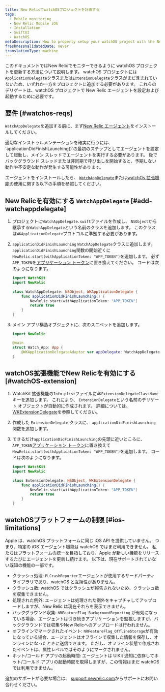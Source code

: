 ```yaml
---
title: New RelicでwatchOSプロジェクトを計画する
tags:
  - Mobile monitoring
  - New Relic Mobile iOS
  - Installation
  - SwiftUI
  - WatchOS
metaDescription: How to properly setup your watchOS project with the New Relic agent.
freshnessValidatedDate: never
translationType: machine
---
```


このドキュメントではNew Relicでモニターできるように watchOS プロジェクトを更新する方法について説明します。 watchOS プロジェクトには`ApplicationDelegate`クラスまたは`ExtensionDelegate`クラスがまだ含まれていないため、いずれか一方をプロジェクトに追加する必要があります。 これらのデリゲートは、watchOS プロジェクトで New Relic エージェントを設定および起動するために必要です。

## 要件 [#watchos-reqs]

`WatchAppDelegate`を追加する前に、まず[New Relic エージェント](/docs/mobile-monitoring/new-relic-mobile-ios/installation/spm-installation)をインストールしてください。

<Callout variant="important">
  適切なインストゥルメンテーションを確実に行うには、 `applicationDidFinishLaunching()`の最初のステップとしてエージェントを設定して起動し、メイン スレッドでエージェントを実行する必要があります。 後でバックグラウンド スレッドまたは非同期で呼び出しを開始すると、予期しない動作や不安定な動作が発生する可能性があります。
</Callout>

エージェントをインストールしたら、 [`WatchAppDelegate`](#add-watchappdelegate)または[watchOs 拡張機能](#watchOS-extension)の使用に関する以下の手順を参照してください。

## New Relicを有効にする `WatchAppDelegate` [#add-watchappdelegate]

1. プロジェクトに`WatchAppDelegate.swift`ファイルを作成し、 `NSObject`から継承する`WatchAppDelegate`という名前のクラスを追加します。 このクラスは`WKApplicationDelegate`プロトコルに準拠する必要があります。

2. `applicationDidFinishLaunching` `WatchAppDelegate`クラスに追加します。 `applicationDidFinishLaunching`関数の開始近くに`NewRelic.start(withApplicationToken: "APP_TOKEN")`を追加します。 必ず`APP_TOKEN`を[アプリケーション トークン](/docs/mobile-apps/viewing-your-application-token)に置き換えてください。 コードは次のようになります。

   ```swift
   import WatchKit
   import NewRelic
       
   class WatchAppDelegate: NSObject, WKApplicationDelegate {
       func applicationDidFinishLaunching() {
           NewRelic.start(withApplicationToken: "APP_TOKEN")
           return true
       }
   }
   ```

3. メイン アプリ構造オブジェクトに、次のスニペットを追加します。

   ```swift
   import NewRelic

   @main
   struct Watch_App: App {
       @WKApplicationDelegateAdaptor var appDelegate: WatchAppDelegate
   }
   ```

## watchOS拡張機能でNew Relicを有効にする [#watchOS-extension]

1. WatchKit 拡張機能の`Info.plist`ファイルに`WKExtensionDelegateClassName`キーを追加します。 これにより、 `ExtensionDelegate`という名前のデリゲート オブジェクトが自動的に作成されます。 詳細については、 [WKExtensionDelegate](https://developer.apple.com/documentation/watchkit/wkextensiondelegate)を参照してください。

2. 作成した `ExtensionDelegate` クラスに、 `applicationDidFinishLaunching` 関数を追加します。

3. できるだけ`applicationDidFinishLaunching`の先頭に近いところに、 `APP_TOKEN`[アプリケーション トークン](/docs/mobile-apps/viewing-your-application-token)に置き換えて`NewRelic.start(withApplicationToken: "APP_TOKEN")`を追加します。 コードは次のようになります。

   ```swift
   import WatckKit
   import NewRelic
       
   class ExtensionDelegate: NSObject, WKExtensionDelegate {
       func applicationDidFinishLaunching() {
           NewRelic.start(withApplicationToken: "APP_TOKEN")
           return true
       }
   }
   ```

## watchOSプラットフォームの制限 [#ios-limitations]

Apple は、watchOS プラットフォームに同じ iOS API を提供していません。 つまり、特定の iOS エージェント機能は watchOS ではまだ利用できません。 私たちはプラットフォームの統一を目指しており、Apple が新しい機能をリリースするたびにエージェントを更新し続けます。 以下は、現在サポートされていない既知の機能の一部です。

* クラッシュ処理: `PLCrashReporter`エージェントが使用するサードパーティ ライブラリであり、watchOS と互換性がありません。
* クラッシュ数: watchOS ではクラッシュが報告されないため、クラッシュ数を収集できません。
* 処理された例外: エージェントは処理された例外をキャプチャしてアップロードしますが、New Relic は現在それらを表示できません。
* バックグラウンド収集: `NRFeatureFlag_BackgroundReporting` が有効になっている場合、エージェントは引き続きアプリケーションを監視しますが、バックグラウンドでは収集やNew Relicへのアップロードは行われません。
* オフラインでマークされたイベント: `NRFeatureFlag_OfflineStorage`が有効になっている場合、エージェントはオフラインで収集した情報を保存し、オンラインになったときに送信できます。 ただし、オフライン状態で作成されたイベントは、属性レベルではそのようにマークされません。
* ホット/コールド アプリの起動時間: エージェントは UIKit 通知に依存してホット/コールド アプリの起動時間を取得しますが、この情報はまだ watchOS では利用できません。

追加のサポートが必要な場合は、 [support.newrelic.com](https://support.newrelic.com)からサポートにお問い合わせください。